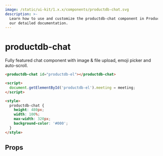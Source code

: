 ```yaml
---
image: /static/ui-kit/1.x.x/components/productdb-chat.svg
description: >-
  Learn how to use and customize the productdb-chat component in ProductDB's UI Kit with
  our detailed documentation.
---
```


# productdb-chat

Fully featured chat component with image & file upload, emoji picker and auto-scroll.

```html
<productdb-chat id="productdb-el"></productdb-chat>

<script>
  document.getElementById('productdb-el').meeting = meeting;
</script>

<style>
  productdb-chat {
    height: 480px;
    width: 100%;
    max-width: 320px;
    background-color: '#000';
  }
</style>
```

## Props

<PropsTable of="productdb-chat" />

<head>
  <title>UI Kit productdb-chat</title>
</head>
